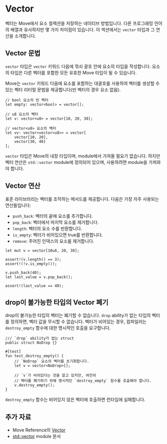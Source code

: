 # Vector

벡터는 Move에서 요소 컬렉션을 저장하는 네이티브 방법입니다. 다른
프로그래밍 언어의 배열과 유사하지만 몇 가지 차이점이 있습니다. 이 섹션에서는 `vector`
타입과 그 연산을 소개합니다.

## Vector 문법

`vector` 타입은 `vector` 키워드 다음에 꺾쇠 괄호 안에
요소의 타입을 작성합니다. 요소의 타입은 다른 벡터를 포함한 모든 유효한 Move 타입이 될 수 있습니다.

Move는 `vector` 키워드 다음에
요소를 포함하는 대괄호를 사용하여 벡터를 생성할 수 있는 벡터 리터럴 문법을 제공합니다(빈 벡터의 경우 요소 없음).

```move
// bool 요소의 빈 벡터
let empty: vector<bool> = vector[];

// u8 요소의 벡터
let v: vector<u8> = vector[10, 20, 30];

// vector<u8> 요소의 벡터
let vv: vector<vector<u8>> = vector[
    vector[10, 20],
    vector[30, 40]
];
```

`vector` 타입은 Move의 내장 타입이며, module에서 가져올 필요가 없습니다.
하지만 벡터 연산은 `std::vector` module에 정의되어 있으며, 사용하려면
module을 가져와야 합니다.

## Vector 연산

표준 라이브러리는 벡터를 조작하는 메서드를 제공합니다. 다음은 가장 자주
사용되는 연산들입니다:

- `push_back`: 벡터의 끝에 요소를 추가합니다.
- `pop_back`: 벡터에서 마지막 요소를 제거합니다.
- `length`: 벡터의 요소 수를 반환합니다.
- `is_empty`: 벡터가 비어있으면 true를 반환합니다.
- `remove`: 주어진 인덱스의 요소를 제거합니다.

```move
let mut v = vector[10u8, 20, 30];

assert!(v.length() == 3);
assert!(!v.is_empty());

v.push_back(40);
let last_value = v.pop_back();

assert!(last_value == 40);
```

## drop이 불가능한 타입의 Vector 폐기

drop이 불가능한 타입의 벡터는 폐기할 수 없습니다. `drop` ability가 없는 타입의
벡터를 정의하면, 벡터 값을 무시할 수 없습니다. 벡터가 비어있는 경우, 컴파일러는
`destroy_empty` 함수에 대한 명시적인 호출을 요구합니다.

```move
/// `drop` ability가 없는 struct
public struct NoDrop {}

#[test]
fun test_destroy_empty() {
    // `NoDrop` 요소의 벡터를 초기화합니다.
    let v = vector<NoDrop>[];

    // `v`가 비어있다는 것을 알고 있지만, 여전히
    // 벡터를 폐기하기 위해 명시적인 `destroy_empty` 함수를 호출해야 합니다.
    v.destroy_empty();
}
```

`destroy_empty` 함수는 비어있지 않은 벡터에 호출하면 런타임에 실패합니다.

## 추가 자료

- Move Reference의 [Vector](./../../reference/primitive-types/vector)
- [std::vector](https://docs.sui.io/references/framework/std/vector) module 문서
